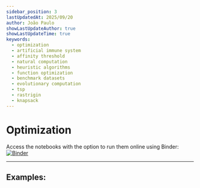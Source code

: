 ```yaml
---
sidebar_position: 3
lastUpdatedAt: 2025/09/20
author: João Paulo
showLastUpdateAuthor: true
showLastUpdateTime: true
keywords:
  - optimization
  - artificial immune system
  - affinity threshold
  - natural computation
  - heuristic algorithms
  - function optimization
  - benchmark datasets
  - evolutionary computation
  - tsp
  - rastrigin
  - knapsack
---
```



# Optimization

Access the notebooks with the option to run them online using Binder: [![Binder](https://mybinder.org/badge_logo.svg)](https://mybinder.org/v2/gh/AIS-Package/aisp/HEAD?labpath=%2Fexamples%2Fen%2Foptimization)

---

## Examples:

<DocCardList />